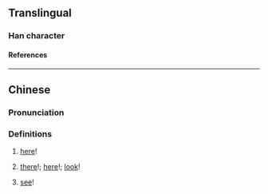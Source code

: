 {{character info/new}}
==Translingual==

===Han character===
{{Han char|rn=30|rad=口|as=10|sn=13|four=68052|canj=RORQ|ids=⿰口拿}}

====References====
{{Han ref|kx=0204.111|hdz=10669.051|uh=55F1}}

----

==Chinese==
{{zh-forms}}

===Pronunciation===
{{zh-pron
|m=ná
|c=naa4
|mc=y
|oc=y
|cat=intj
}}

===Definitions===
{{zh-hanzi}} {{tlb|zh|Cantonese}}

# {{n-g|Used when giving something to someone:}} [[here]]!
#: {{zh-x|嗱，送 畀 你 㗎！|'''Here''', it's a gift for you!|C}}
# {{n-g|Used when calling someone's attention to something:}} [[there]]!; [[here]]!; [[look]]!
#: {{zh-x|嗱，佢 咪{mai6} 就係 中意 呢{nei1} 隻 錶 囉。|'''Look''', this is the watch he likes.|C}}
# {{n-g|Used (accusingly) to remind someone of a warning:}} [[see]]!
#: {{zh-x|嗱，都 叫 咗 你 唔好 食 得 咁 急 㗎 啦。|'''See'''! I told you not to eat so hastily.|C}}